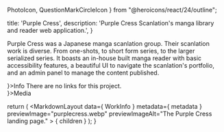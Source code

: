   PhotoIcon,
  QuestionMarkCircleIcon
} from "@heroicons/react/24/outline";

  title: 'Purple Cress',
  description: 'Purple Cress Scanlation\'s manga library and reader web application.',
}


Purple Cress was a Japanese manga scanlation group. Their scanlation work is diverse. From one-shots, to short form series, to the larger serialized series. It boasts an in-house built manga reader with basic accessibility features, a beautiful UI to navigate the scanlation's portfolio, and an admin panel to manage the content published.

<section id="other-content" className="grid cols-1 @large:cols-3 gap-md mt-4xl">
  <section>
    <MSTitleBar clsssName="jc-center" icon={<QuestionMarkCircleIcon />}>Info</MSTitleBar>
    <Info data={ WorkInfo }>
      There are no links for this project.
    </Info>
  </section>
  <section  className="start-1 end-1 @large:start-2 @large:end-4">
    <MSTitleBar clsssName="jc-center" icon={<PhotoIcon />}>Media</MSTitleBar>
    <div className="w-full grid cols-1 gap-md mt-md">
      <PreviewImage src="/img/purplecress/purplecress-chapter-view.webp" alt="A screen capture of the series preview page." />
      <PreviewImage src="/img/purplecress/purplecress-reader.webp" alt="A screen capture of the chapter reader." />
    </div>
  </section>
</section>

  return (
    <MarkdownLayout
      data={ WorkInfo }
      metadata={ metadata }
      previewImage="purplecress.webp"
      previewImageAlt="The Purple Cress landing page."
    >
      { children }
    </MarkdownLayout>
  );
}